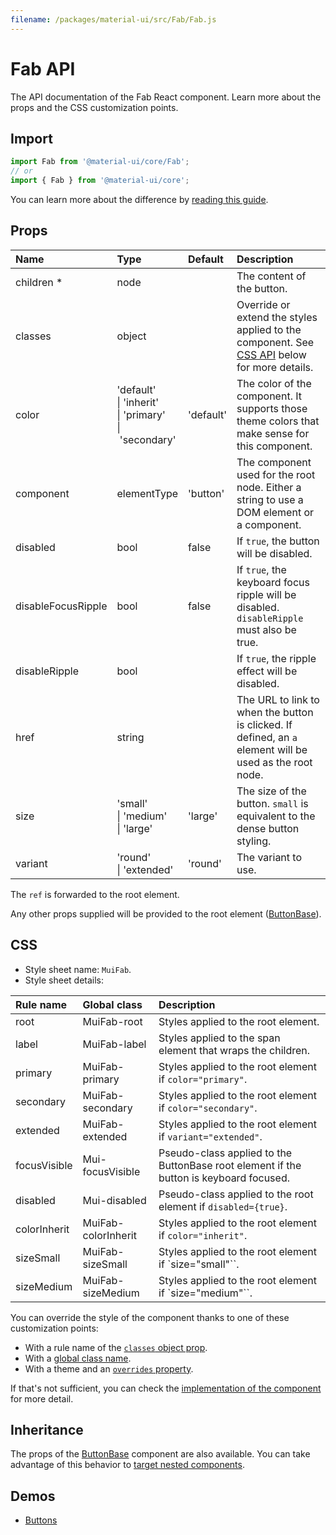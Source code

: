 ```yaml
---
filename: /packages/material-ui/src/Fab/Fab.js
---
```



<!--- This documentation is automatically generated, do not try to edit it. -->

# Fab API

<p className="description">The API documentation of the Fab React component. Learn more about the props and the CSS customization points.</p>

## Import

```js
import Fab from '@material-ui/core/Fab';
// or
import { Fab } from '@material-ui/core';
```

You can learn more about the difference by [reading this guide](/guides/minimizing-bundle-size/).



## Props

| Name | Type | Default | Description |
|:-----|:-----|:--------|:------------|
| <span className="prop-name required">children&nbsp;*</span> | <span className="prop-type">node</span> |  | The content of the button. |
| <span className="prop-name">classes</span> | <span className="prop-type">object</span> |  | Override or extend the styles applied to the component. See [CSS API](#css) below for more details. |
| <span className="prop-name">color</span> | <span className="prop-type">'default'<br />&#124;&nbsp;'inherit'<br />&#124;&nbsp;'primary'<br />&#124;&nbsp;'secondary'</span> | <span className="prop-default">'default'</span> | The color of the component. It supports those theme colors that make sense for this component. |
| <span className="prop-name">component</span> | <span className="prop-type">elementType</span> | <span className="prop-default">'button'</span> | The component used for the root node. Either a string to use a DOM element or a component. |
| <span className="prop-name">disabled</span> | <span className="prop-type">bool</span> | <span className="prop-default">false</span> | If `true`, the button will be disabled. |
| <span className="prop-name">disableFocusRipple</span> | <span className="prop-type">bool</span> | <span className="prop-default">false</span> | If `true`, the  keyboard focus ripple will be disabled. `disableRipple` must also be true. |
| <span className="prop-name">disableRipple</span> | <span className="prop-type">bool</span> |  | If `true`, the ripple effect will be disabled. |
| <span className="prop-name">href</span> | <span className="prop-type">string</span> |  | The URL to link to when the button is clicked. If defined, an `a` element will be used as the root node. |
| <span className="prop-name">size</span> | <span className="prop-type">'small'<br />&#124;&nbsp;'medium'<br />&#124;&nbsp;'large'</span> | <span className="prop-default">'large'</span> | The size of the button. `small` is equivalent to the dense button styling. |
| <span className="prop-name">variant</span> | <span className="prop-type">'round'<br />&#124;&nbsp;'extended'</span> | <span className="prop-default">'round'</span> | The variant to use. |

The `ref` is forwarded to the root element.

Any other props supplied will be provided to the root element ([ButtonBase](/api/button-base/)).

## CSS

- Style sheet name: `MuiFab`.
- Style sheet details:

| Rule name | Global class | Description |
|:-----|:-------------|:------------|
| <span className="prop-name">root</span> | <span className="prop-name">MuiFab-root</span> | Styles applied to the root element.
| <span className="prop-name">label</span> | <span className="prop-name">MuiFab-label</span> | Styles applied to the span element that wraps the children.
| <span className="prop-name">primary</span> | <span className="prop-name">MuiFab-primary</span> | Styles applied to the root element if `color="primary"`.
| <span className="prop-name">secondary</span> | <span className="prop-name">MuiFab-secondary</span> | Styles applied to the root element if `color="secondary"`.
| <span className="prop-name">extended</span> | <span className="prop-name">MuiFab-extended</span> | Styles applied to the root element if `variant="extended"`.
| <span className="prop-name">focusVisible</span> | <span className="prop-name">Mui-focusVisible</span> | Pseudo-class applied to the ButtonBase root element if the button is keyboard focused.
| <span className="prop-name">disabled</span> | <span className="prop-name">Mui-disabled</span> | Pseudo-class applied to the root element if `disabled={true}`.
| <span className="prop-name">colorInherit</span> | <span className="prop-name">MuiFab-colorInherit</span> | Styles applied to the root element if `color="inherit"`.
| <span className="prop-name">sizeSmall</span> | <span className="prop-name">MuiFab-sizeSmall</span> | Styles applied to the root element if `size="small"``.
| <span className="prop-name">sizeMedium</span> | <span className="prop-name">MuiFab-sizeMedium</span> | Styles applied to the root element if `size="medium"``.

You can override the style of the component thanks to one of these customization points:

- With a rule name of the [`classes` object prop](/customization/components/#overriding-styles-with-classes).
- With a [global class name](/customization/components/#overriding-styles-with-global-class-names).
- With a theme and an [`overrides` property](/customization/globals/#css).

If that's not sufficient, you can check the [implementation of the component](https://github.com/mui-org/material-ui/blob/master/packages/material-ui/src/Fab/Fab.js) for more detail.

## Inheritance

The props of the [ButtonBase](/api/button-base/) component are also available.
You can take advantage of this behavior to [target nested components](/guides/api/#spread).

## Demos

- [Buttons](/components/buttons/)

